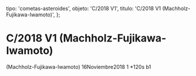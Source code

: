 
  tipo: 'cometas-asteroides',
  objeto: 'C/2018 V1',
  titulo: 'C/2018 V1 (Machholz-Fujikawa-Iwamoto)',
};

# C/2018 V1 (Machholz-Fujikawa-Iwamoto)

<Imagen
  src="registro/c2018-v1_20181116_1_2018v1_20181116_i88.jpg"
  fecha="20181116"
/>

 (Machholz-Fujikawa-Iwamoto) 16Noviembre2018 1 *120s b1